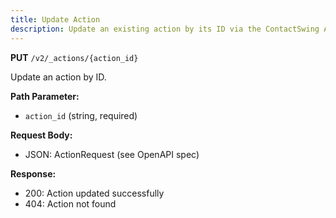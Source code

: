 ```yaml
---
title: Update Action
description: Update an existing action by its ID via the ContactSwing API.
---
```


**PUT** `/v2/_actions/{action_id}`

Update an action by ID.

**Path Parameter:**
- `action_id` (string, required)

**Request Body:**
- JSON: ActionRequest (see OpenAPI spec)

**Response:**
- 200: Action updated successfully
- 404: Action not found
